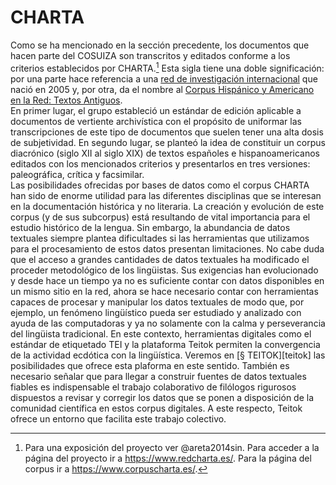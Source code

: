 # CHARTA {-}

Como se ha mencionado en la sección precedente, los documentos que hacen parte del COSUIZA son transcritos y editados conforme a los criterios establecidos por CHARTA.^[Para una exposición del proyecto ver @areta2014sin. Para acceder a la página del proyecto ir a <a href="https://www.redcharta.es/" target="_blank">https://www.redcharta.es/</a>. Para la página del corpus ir a <a href="https://www.corpuscharta.es/"target="_blank">https://www.corpuscharta.es/</a>.] Esta sigla tiene una doble significación: por una parte hace referencia a una <a href="https://www.redcharta.es/" target="_blank">red de investigación internacional</a> que nació en 2005 y, por otra, da el nombre al <a href="http://www.corpuscharta.es/" target="_blank">Corpus Hispánico y Americano en la Red: Textos Antiguos</a>.  
En primer lugar, el grupo estableció un estándar de edición aplicable a documentos de vertiente archivística con el propósito de uniformar las transcripciones de este tipo de documentos que suelen tener una alta dosis de subjetividad. En segundo lugar, se planteó la idea de constituir un corpus diacrónico (siglo XII al siglo XIX) de textos españoles e hispanoamericanos editados con los mencionados criterios y presentarlos en tres versiones: paleográfica, crítica y facsimilar.  
Las posibilidades ofrecidas por bases de datos como el corpus CHARTA han sido de enorme utilidad para las diferentes disciplinas que se interesan en la documentación histórica y no literaria. La creación y evolución de este corpus (y de sus subcorpus) está resultando de vital importancia para el estudio histórico de la lengua.
Sin embargo, la abundancia de datos textuales siempre plantea dificultades si las herramientas que utilizamos para el procesamiento de estos datos presentan limitaciones. No cabe duda que el acceso a grandes cantidades de datos textuales ha modificado el proceder metodológico de los lingüistas. Sus exigencias han evolucionado y desde hace un tiempo ya no es suficiente contar con datos disponibles en un mismo sitio en la red, ahora se hace necesario contar con herramientas capaces de procesar y manipular los datos textuales de modo que, por ejemplo, un fenómeno lingüístico pueda ser estudiado y analizado con ayuda de las computadoras y ya no solamente con la calma y perseverancia del lingüista tradicional.  En este contexto, herramientas digitales como el estándar de etiquetado TEI y la plataforma Teitok permiten la convergencia de la actividad ecdótica con la lingüística. Veremos en [§ TEITOK][teitok] las posibilidades que ofrece esta plaforma en este sentido.
También es necesario señalar que para llegar a construir fuentes de datos textuales fiables es indispensable el trabajo colaborativo de filólogos rigurosos dispuestos a revisar y corregir los datos que se ponen a disposición de la comunidad científica en estos corpus digitales. A este respecto, Teitok ofrece un entorno que facilita este trabajo colectivo. 

